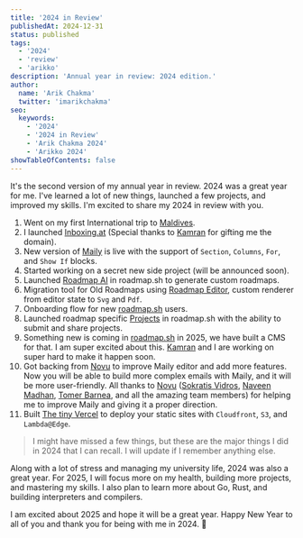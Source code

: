 ```yaml
---
title: '2024 in Review'
publishedAt: 2024-12-31
status: published
tags:
  - '2024'
  - 'review'
  - 'arikko'
description: 'Annual year in review: 2024 edition.'
author:
  name: 'Arik Chakma'
  twitter: 'imarikchakma'
seo:
  keywords:
    - '2024'
    - '2024 in Review'
    - 'Arik Chakma 2024'
    - 'Arikko 2024'
showTableOfContents: false
---
```


It's the second version of my annual year in review. 2024 was a great year for me. I've learned a lot of new things, launched a few projects, and improved my skills. I'm excited to share my 2024 in review with you.

1. Went on my first International trip to [Maldives](https://www.instagram.com/p/C3kem0QiHuH3yAAz3d0Z8aKUDRvsQwyvVEJ1r00).
2. I launched [Inboxing.at](https://github.com/arikchakma/mly.fyi) (Special thanks to [Kamran](https://x.com/kamrify) for gifting me the domain).
3. New version of [Maily](https://maily.to) is live with the support of `Section`, `Columns`, `For`, and `Show If` blocks.
4. Started working on a secret new side project (will be announced soon).
5. Launched [Roadmap AI](https://roadmap.sh/ai) in roadmap.sh to generate custom roadmaps.
6. Migration tool for Old Roadmaps using [Roadmap Editor](https://draw.roadmap.sh), custom renderer from editor state to `Svg` and `Pdf`.
7. Onboarding flow for new [roadmap.sh](https://roadmap.sh) users.
8. Launched roadmap specific [Projects](https://roadmap.sh/projects) in roadmap.sh with the ability to submit and share projects.
9. Something new is coming in [roadmap.sh](https://roadmap.sh/courses) in 2025, we have built a CMS for that. I am super excited about this. [Kamran](https://x.com/kamrify) and I are working on super hard to make it happen soon.
10. Got backing from [Novu](https://novu.co) to improve Maily editor and add more features. Now you will be able to build more complex emails with Maily, and it will be more user-friendly. All thanks to [Novu](https://novu.co) ([Sokratis Vidros](https://x.com/SokratisVidros), [Naveen Madhan](https://x.com/Navemics), [Tomer Barnea](https://x.com/BarneaCom), and all the amazing team members) for helping me to improve Maily and giving it a proper direction.
11. Built [The tiny Vercel](https://arikko.dev/writings/the-tiny-vercel) to deploy your static sites with `Cloudfront`, `S3`, and `Lambda@Edge`.

> I might have missed a few things, but these are the major things I did in 2024 that I can recall. I will update if I remember anything else.

Along with a lot of stress and managing my university life, 2024 was also a great year. For 2025, I will focus more on my health, building more projects, and mastering my skills. I also plan to learn more about Go, Rust, and building interpreters and compilers.

I am excited about 2025 and hope it will be a great year. Happy New Year to all of you and thank you for being with me in 2024. 🎉
